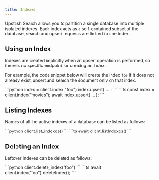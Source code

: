 ```yaml
---
title: Indexes
---
```


Upstash Search allows you to partition a single database into multiple isolated indexes.
Each index acts as a self-contained subset of the database,
search and upsert requests are limited to one index.

## Using an Index

Indexes are created implicitly when an upsert operation is performed,
so there is no specific endpoint for creating an index.

For example, the code snippet below will create the index `foo` if it does not already exist,
upsert and search the document only on that index.

<Tabs>

<Tab title="Python">
```python
index = client.index("foo")
index.upsert( ... )
```
</Tab>

<Tab title="TypeScript">
```ts
const index = client.index("movies");
await index.upsert( ... );
```
</Tab>

</Tabs>

## Listing Indexes

Names of all the active indexes of a database can be listed as follows:

<Tabs>

<Tab title="Python">
```python
client.list_indexes()
```
</Tab>

<Tab title="TypeScript">
```ts
await client.listIndexes()
```
</Tab>

</Tabs>

## Deleting an Index

Leftover indexes can be deleted as follows:

<Tabs>

<Tab title="Python">
```python
client.delete_index("foo")
```
</Tab>

<Tab title="TypeScript">
```ts
await client.index("foo").deleteIndex();
```
</Tab>

</Tabs>
